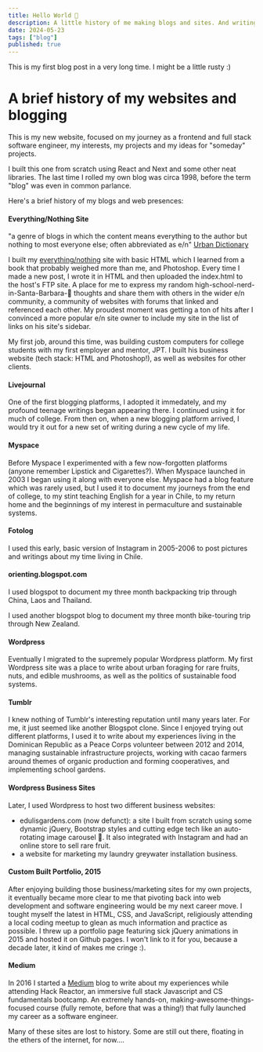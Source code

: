 ```yaml
---
title: Hello World 🌴
description: A little history of me making blogs and sites. And writing words on them.
date: 2024-05-23
tags: ["blog"]
published: true
---
```


<Callout type="warning">This is my first blog post in a very long time. I might be a little rusty :)</Callout>

#  A brief history of my websites and blogging

This is my new website, focused on my journey as a frontend and full stack software engineer, my interests, my projects and my ideas for "someday" projects.

I built this one from scratch using React and Next and some other neat libraries. The last time I rolled my own blog was circa 1998, 
before the term "blog" was even in common parlance.

Here's a brief history of my blogs and web presences:

####  Everything/Nothing Site
"a genre of blogs in which the content means everything to the author but nothing to most everyone else; often abbreviated as e/n" [Urban Dictionary](https://www.urbandictionary.com/define.php?term=everything%2Fnothing)

I built my <a href="https://ease.gg/2020/05/07/everything-nothing/"  target="_blank">everything/nothing</a> site with basic HTML which I learned from a book that probably weighed more than me, and Photoshop.
Every time I made a new post, I wrote it in HTML and then uploaded the index.html to the host's FTP site. 
A place for me to express my random high-school-nerd-in-Santa-Barbara-🌴 thoughts and share them with others in the wider e/n community, 
a community of websites with forums that linked and referenced each other. My proudest moment was getting a ton of hits after I convinced a more popular e/n site owner to include my site in the list of links on his site's sidebar.


My first job, around this time, was building custom computers for college students with my first employer and mentor, JPT. 
I built his business website (tech stack: HTML and Photoshop!), as well as websites for other clients.

####  Livejournal
One of the first blogging platforms, I adopted it immedately, and my profound teenage writings began appearing there. I continued using it for much of college. From then on, when a new blogging platform arrived, I would try it out for a new set of writing during a new cycle of my life.

####  Myspace
Before Myspace I experimented with a few now-forgotten platforms (anyone remember Lipstick and Cigarettes?). When Myspace launched in 2003 I began using it along with everyone else. Myspace had a blog feature which was rarely used, but I used it to document my journeys from the end of college, to my stint teaching English for a year in Chile, to my return home and the beginnings of my interest in permaculture and sustainable systems.

#### Fotolog
I used this early, basic version of Instagram in 2005-2006 to post pictures and writings about my time living in Chile.

####  orienting.blogspot.com
I used blogspot to document my three month backpacking trip through China, Laos and Thailand.

I used another blogspot blog to document my three month bike-touring trip through New Zealand.

####  Wordpress
Eventually I migrated to the supremely popular Wordpress platform. My first Wordpress site was a place to write about urban foraging for rare fruits, nuts, and edible mushrooms, as well as the politics of sustainable food systems.

#### Tumblr
I knew nothing of Tumblr's interesting reputation until many years later. For me, it just seemed like another Blogspot clone. Since I enjoyed trying out different platforms, I used it to write about my experiences living in the Dominican Republic as a Peace Corps volunteer between 2012 and 2014, managing sustainable infrastructure projects, working with cacao farmers around themes of organic production and forming cooperatives, and implementing school gardens.

####  Wordpress Business Sites
Later, I used Wordpress to host two different business websites:
 - edulisgardens.com (now defunct): a site I built from scratch using some dynamic jQuery, Bootstrap styles and  cutting edge tech like an auto-rotating image carousel 🫠. It also integrated with Instagram and had an online store to sell rare fruit.
 - a website for marketing my laundry greywater installation business.

 #### Custom Built Portfolio, 2015
After enjoying building those business/marketing sites for my own projects, it eventually became more clear to me that pivoting back into web development and software engineering would be my next career move. I tought myself the latest in HTML, CSS, and JavaScript, religiously attending a local coding meetup to glean as much information and practice as possible. I threw up a portfolio page featuring sick jQuery animations in 2015 and hosted it on Github pages. I won't link to it for you, because a decade later, it kind of makes me cringe :).

 #### Medium
In 2016 I started a <a href="https://medium.com/@ebrodev"  target="_blank">Medium</a> blog to write about my experiences while attending Hack Reactor, an immersive full stack Javascript and CS fundamentals bootcamp. An extremely hands-on, making-awesome-things-focused course (fully remote, before that was a thing!) that fully launched my career as a software engineer.



Many of these sites are lost to history. Some are still out there, floating in the ethers of the internet, for now....